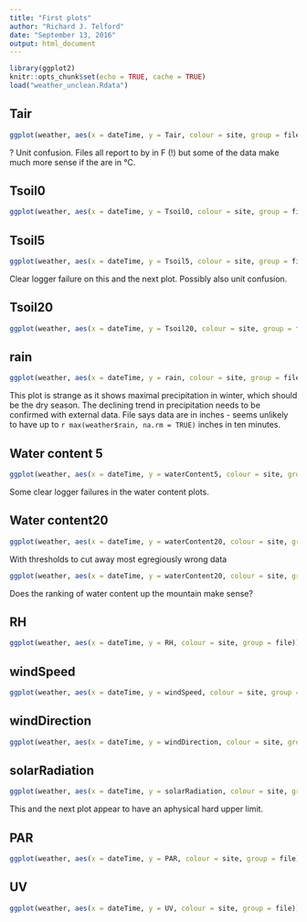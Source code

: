 ```yaml
---
title: "First plots"
author: "Richard J. Telford"
date: "September 13, 2016"
output: html_document
---
```


```r
library(ggplot2)
knitr::opts_chunk$set(echo = TRUE, cache = TRUE)
load("weather_unclean.Rdata")
```


## Tair

```r
ggplot(weather, aes(x = dateTime, y = Tair, colour = site, group = file)) + geom_path()
```

? Unit confusion. Files all report to by in F (!) but some of the data make much more sense if the are in °C.


## Tsoil0

```r
ggplot(weather, aes(x = dateTime, y = Tsoil0, colour = site, group = file)) + geom_path()
```

## Tsoil5

```r
ggplot(weather, aes(x = dateTime, y = Tsoil5, colour = site, group = file)) + geom_path()
```

Clear logger failure on this and the next plot. Possibly also unit confusion.

## Tsoil20

```r
ggplot(weather, aes(x = dateTime, y = Tsoil20, colour = site, group = file)) + geom_path()
```

## rain

```r
ggplot(weather, aes(x = dateTime, y = rain, colour = site, group = file)) + geom_path()
```

This plot is strange as it shows maximal precipitation in winter, which should be the dry season. The declining trend in precipitation needs to be confirmed with external data. File says data are in inches - seems unlikely to have up to `r max(weather$rain, na.rm = TRUE)` inches in ten minutes.

## Water content 5

```r
ggplot(weather, aes(x = dateTime, y = waterContent5, colour = site, group = file)) + geom_path( )
```

Some clear logger failures in the water content plots.

## Water content20

```r
ggplot(weather, aes(x = dateTime, y = waterContent20, colour = site, group = file)) + geom_path()
```

With thresholds to cut away most egregiously wrong data

```r
ggplot(weather, aes(x = dateTime, y = waterContent20, colour = site, group = file)) + geom_path() + ylim(-0.5, 0.75)
```

Does the ranking of water content up the mountain make sense?

## RH

```r
ggplot(weather, aes(x = dateTime, y = RH, colour = site, group = file)) + geom_path( )
```

## windSpeed

```r
ggplot(weather, aes(x = dateTime, y = windSpeed, colour = site, group = file)) + geom_path()
```


## windDirection

```r
ggplot(weather, aes(x = dateTime, y = windDirection, colour = site, group = file)) + geom_path()
```

## solarRadiation

```r
ggplot(weather, aes(x = dateTime, y = solarRadiation, colour = site, group = file)) + geom_path()
```

This and the next plot appear to have an aphysical hard upper limit.

## PAR

```r
ggplot(weather, aes(x = dateTime, y = PAR, colour = site, group = file)) + geom_path()
```

## UV

```r
ggplot(weather, aes(x = dateTime, y = UV, colour = site, group = file)) + geom_path()
```
              